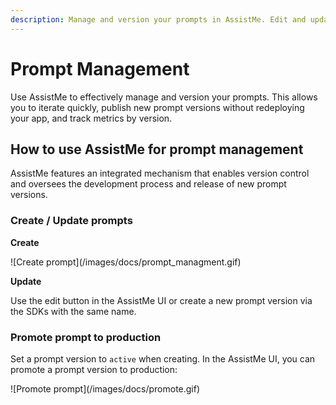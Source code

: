 ```yaml
---
description: Manage and version your prompts in AssistMe. Edit and update them via the UI and SDK. Retrieve the production version via the SDKs.
---
```



# Prompt Management

Use AssistMe to effectively manage and version your prompts. This allows you to iterate quickly, publish new prompt versions without redeploying your app, and track metrics by version.

## How to use AssistMe for prompt management

AssistMe features an integrated mechanism that enables version control and oversees the development process and release of new prompt versions.

### Create / Update prompts

**Create**


<Frame border fullWidth>
  ![Create prompt](/images/docs/prompt_managment.gif)
</Frame>


**Update**

Use the edit button in the AssistMe UI or create a new prompt version via the SDKs with the same name.

### Promote prompt to production

Set a prompt version to `active` when creating. In the AssistMe UI, you can promote a prompt version to production:

<Frame border fullWidth>
  ![Promote prompt](/images/docs/promote.gif)
</Frame>

